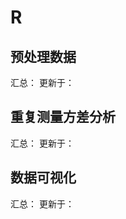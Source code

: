 # R {#r}


## 预处理数据 {#r-prepro}

汇总： 
更新于：


## 重复测量方差分析 {#r-rm-anova}

汇总： 
更新于：


## 数据可视化 {#r-plot}

汇总： 
更新于：

